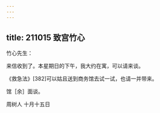 ```yaml
---
---
---
```

title: 211015 致宫竹心
---




竹心先生：

来信收到了。本星期日的下午，我大约在寓，可以请来谈。

《救急法》[382]可以姑且送到商务馆去试一试，也请一并带来。

馆［余］面谈。

周树人 十月十五日